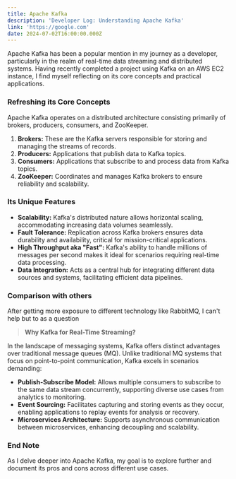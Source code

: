 ```yaml
---
title: Apache Kafka
description: 'Developer Log: Understanding Apache Kafka'
link: 'https://google.com'
date: 2024-07-02T16:00:00.000Z
---
```


Apache Kafka has been a popular mention in my journey as a developer, particularly in the realm of real-time data streaming and distributed systems. Having recently completed a project using Kafka on an AWS EC2 instance, I find myself reflecting on its core concepts and practical applications.

### Refreshing its Core Concepts

Apache Kafka operates on a distributed architecture consisting primarily of brokers, producers, consumers, and ZooKeeper.

1. **Brokers:** These are the Kafka servers responsible for storing and managing the streams of records.
2. **Producers:** Applications that publish data to Kafka topics.
3. **Consumers:** Applications that subscribe to and process data from Kafka topics.
4. **ZooKeeper:** Coordinates and manages Kafka brokers to ensure reliability and scalability.

### Its Unique Features

* **Scalability:** Kafka's distributed nature allows horizontal scaling, accommodating increasing data volumes seamlessly.
* **Fault Tolerance:** Replication across Kafka brokers ensures data durability and availability, critical for mission-critical applications.
* **High Throughput aka "Fast":** Kafka's ability to handle millions of messages per second makes it ideal for scenarios requiring real-time data processing.
* **Data Integration:** Acts as a central hub for integrating different data sources and systems, facilitating efficient data pipelines.

### Comparison with others

After getting more exposure to different technology like RabbitMQ, I can't help but to as a question

> **Why Kafka for Real-Time Streaming?**

In the landscape of messaging systems, Kafka offers distinct advantages over traditional message queues (MQ). Unlike traditional MQ systems that focus on point-to-point communication, Kafka excels in scenarios demanding:

* **Publish-Subscribe Model:** Allows multiple consumers to subscribe to the same data stream concurrently, supporting diverse use cases from analytics to monitoring.
* **Event Sourcing:** Facilitates capturing and storing events as they occur, enabling applications to replay events for analysis or recovery.
* **Microservices Architecture:** Supports asynchronous communication between microservices, enhancing decoupling and scalability.

### End Note

As I delve deeper into Apache Kafka, my goal is to explore further and document its pros and cons across different use cases.

